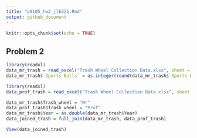 ```yaml
---
title: "p8105_hw2_jl6321.Rmd"
output: github_document
---
```


```r
knitr::opts_chunk$set(echo = TRUE)
```

## Problem 2

```r
library(readxl)
data_mr_trash = read_excel("Trash Wheel Collection Data.xlsx", sheet = "Mr. Trash Wheel", range = "A2:N549") 
data_mr_trash$`Sports Balls` = as.integer(round(data_mr_trash$`Sports Balls`)) 
```

```r
library(readxl)
data_prof_trash = read_excel("Trash Wheel Collection Data.xlsx", sheet = "Professor Trash Wheel", range = "A2:M96") 
```

```r
data_mr_trash$Trash_wheel = "Mr"
data_prof_trash$Trash_wheel = "Prof"
data_mr_trash$Year = as.double(data_mr_trash$Year)
data_joined_trash = full_join(data_mr_trash, data_prof_trash)
```


```r
View(data_joined_trash)
```

